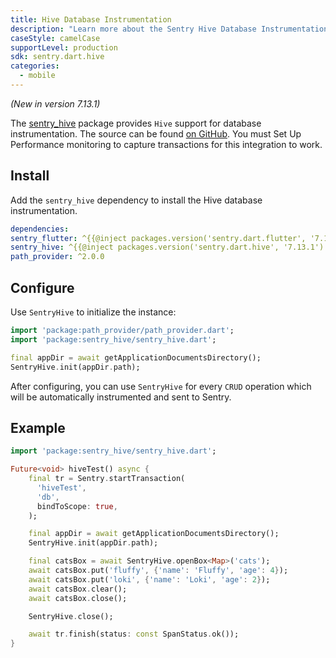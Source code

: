 ```yaml
---
title: Hive Database Instrumentation
description: "Learn more about the Sentry Hive Database Instrumentation for the Flutter SDK."
caseStyle: camelCase
supportLevel: production
sdk: sentry.dart.hive
categories:
  - mobile
---
```


<Include name="feature-stage-beta.mdx" />

_(New in version 7.13.1)_

The [sentry_hive](https://pub.dev/packages/sentry_hive) package provides `Hive` support for database instrumentation.
The source can be found [on GitHub](https://github.com/getsentry/sentry-dart/tree/main/hive).
You must <PlatformLink to="/performance/">Set Up Performance </PlatformLink> monitoring to capture transactions for this integration to work.

## Install

Add the `sentry_hive` dependency to install the Hive database instrumentation.

```yml {filename:pubspec.yaml}
dependencies:
sentry_flutter: ^{{@inject packages.version('sentry.dart.flutter', '7.13.1') }}
sentry_hive: ^{{@inject packages.version('sentry.dart.hive', '7.13.1') }}
path_provider: ^2.0.0
```

## Configure

Use `SentryHive` to initialize the instance:

```dart
import 'package:path_provider/path_provider.dart';
import 'package:sentry_hive/sentry_hive.dart';

final appDir = await getApplicationDocumentsDirectory();
SentryHive.init(appDir.path);
```

After configuring, you can use `SentryHive` for every `CRUD` operation which will be automatically instrumented and sent to Sentry.

## Example

```dart
import 'package:sentry_hive/sentry_hive.dart';

Future<void> hiveTest() async {
    final tr = Sentry.startTransaction(
      'hiveTest',
      'db',
      bindToScope: true,
    );

    final appDir = await getApplicationDocumentsDirectory();
    SentryHive.init(appDir.path);

    final catsBox = await SentryHive.openBox<Map>('cats');
    await catsBox.put('fluffy', {'name': 'Fluffy', 'age': 4});
    await catsBox.put('loki', {'name': 'Loki', 'age': 2});
    await catsBox.clear();
    await catsBox.close();

    SentryHive.close();

    await tr.finish(status: const SpanStatus.ok());
}
```
